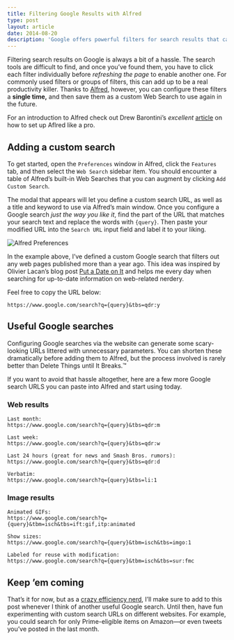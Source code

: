 ```yaml
---
title: Filtering Google Results with Alfred
type: post
layout: article
date: 2014-08-20
description: 'Google offers powerful filters for search results that can help you find exactly what you’re looking for&mdash;it just isn’t quick or easy to do. By using Alfred, you can configure these searches once and reuse them whenever you want.'
---
```


Filtering search results on Google is always a bit of a hassle. The search tools are difficult to find, and once you’ve found them, you have to click each filter individually before _refreshing the page_ to enable another one. For commonly used filters or groups of filters, this can add up to be a real productivity killer. Thanks to [Alfred][alfred], however, you can configure these filters a **single time,** and then save them as a custom Web Search to use again in the future.

For an introduction to Alfred check out Drew Barontini’s _excellent_ [article][drew-alfred] on how to set up Aflred like a pro.

## Adding a custom search

To get started, open the `Preferences` window in Alfred, click the `Features` tab, and then select the `Web Search` sidebar item. You should encounter a table of Alfred’s built-in Web Searches that you can augment by clicking `Add Custom Search`.

The modal that appears will let you define a custom search URL, as well as a title and keyword to use via Alfred’s main window. Once you configure a Google search _just the way you like it_, find the part of the URL that matches your search text and replace the words with `{query}`. Then paste your modified URL into the `Search URL` input field and label it to your liking.

![Alfred Preferences][alfred-preferences]

In the example above, I’ve defined a custom Google search that filters out any web pages published more than a year ago. This idea was inspired by Olivier Lacan’s blog post [Put a Date on It][olivier-date] and helps me every day when searching for up-to-date information on web-related nerdery.

Feel free to copy the URL below:

```
https://www.google.com/search?q={query}&tbs=qdr:y
```

## Useful Google searches

Configuring Google searches via the website can generate some scary-looking URLs littered with unnecessary parameters. You can shorten these dramatically before adding them to Alfred, but the process involved is rarely better than Delete Things until It Breaks.&trade;

If you want to avoid that hassle altogether, here are a few more Google search URLS you can paste into Alfred and start using today.

### Web results

```
Last month:
https://www.google.com/search?q={query}&tbs=qdr:m

Last week:
https://www.google.com/search?q={query}&tbs=qdr:w

Last 24 hours (great for news and Smash Bros. rumors):
https://www.google.com/search?q={query}&tbs=qdr:d

Verbatim:
https://www.google.com/search?q={query}&tbs=li:1
```

### Image results

```
Animated GIFs:
https://www.google.com/search?q={query}&tbm=isch&tbs=ift:gif,itp:animated

Show sizes:
https://www.google.com/search?q={query}&tbm=isch&tbs=imgo:1

Labeled for reuse with modification:
https://www.google.com/search?q={query}&tbm=isch&tbs=sur:fmc
```

## Keep ’em coming

That’s it for now, but as a [crazy efficiency nerd][olivier-tweet], I’ll make sure to add to this post whenever I think of another useful Google search. Until then, have fun experimenting with custom search URLs on different websites. For example, you could search for only Prime-eligible items on Amazon&mdash;or even tweets you’ve posted in the last month.

[alfred]: http://www.alfredapp.com/
[drew-alfred]: http://drewbarontini.com/setup/alfred/
[olivier-date]: http://olivierlacan.com/posts/put-a-date-on-it/
[olivier-tweet]: https://twitter.com/olivierlacan/status/501359705550495744
[alfred-preferences]: alfred-google-past-year.jpg
